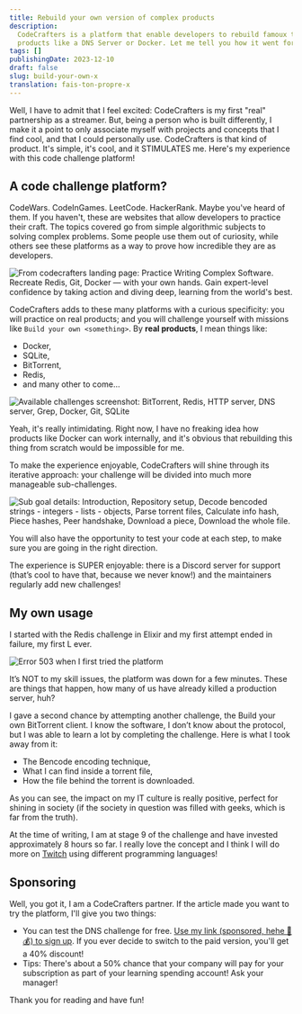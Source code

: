 ```yaml
---
title: Rebuild your own version of complex products
description:
  CodeCrafters is a platform that enable developers to rebuild famoux tech
  products like a DNS Server or Docker. Let me tell you how it went for me.
tags: []
publishingDate: 2023-12-10
draft: false
slug: build-your-own-x
translation: fais-ton-propre-x
---
```




Well, I have to admit that I feel excited: CodeCrafters is my first "real"
partnership as a streamer. But, being a person who is built differently, I make
it a point to only associate myself with projects and concepts that I find cool,
and that I could personally use. CodeCrafters is that kind of product. It's
simple, it's cool, and it STIMULATES me. Here's my experience with this code
challenge platform!

## A code challenge platform?

CodeWars. CodeInGames. LeetCode. HackerRank. Maybe you've heard of them. If you
haven't, these are websites that allow developers to practice their craft. The
topics covered go from simple algorithmic subjects to solving complex problems.
Some people use them out of curiosity, while others see these platforms as a way
to prove how incredible they are as developers.

<Image
  src={codeCrafterLanding}
  alt="From codecrafters landing page:
Practice Writing Complex Software. Recreate Redis, Git, Docker — with your own
hands. Gain expert-level confidence by taking action and diving deep, learning
from the world's best."
/>

CodeCrafters adds to these many platforms with a curious specificity: you will
practice on real products; and you will challenge yourself with missions like
`Build your own <something>`. By **real products**, I mean things like:

- Docker,
- SQLite,
- BitTorrent,
- Redis,
- and many other to come…

<Image
  src={trackDiversity}
  alt="Available challenges screenshot:
BitTorrent, Redis, HTTP server, DNS server, Grep, Docker, Git, SQLite"
/>

Yeah, it's really intimidating. Right now, I have no freaking idea how products
like Docker can work internally, and it's obvious that rebuilding this thing
from scratch would be impossible for me.

To make the experience enjoyable, CodeCrafters will shine through its iterative
approach: your challenge will be divided into much more manageable
sub-challenges.

<Image
  src={trackDetails}
  alt="Sub goal details: Introduction,
Repository setup, Decode bencoded strings - integers - lists - objects, Parse
torrent files, Calculate info hash, Piece hashes, Peer handshake, Download a
piece, Download the whole file."
/>

You will also have the opportunity to test your code at each step, to make sure
you are going in the right direction.

The experience is SUPER enjoyable: there is a Discord server for support (that’s
cool to have that, because we never know!) and the maintainers regularly add new
challenges!

## My own usage

I started with the Redis challenge in Elixir and my first attempt ended in
failure, my first L ever.

<Image src={terminalOutput} alt="Error 503 when I first tried the platform" />

It’s NOT to my skill issues, the platform was down for a few minutes. These are
things that happen, how many of us have already killed a production server, huh?

I gave a second chance by attempting another challenge, the Build your own
BitTorrent client. I know the software, I don’t know about the protocol, but I
was able to learn a lot by completing the challenge. Here is what I took away
from it:

- The Bencode encoding technique,
- What I can find inside a torrent file,
- How the file behind the torrent is downloaded.

As you can see, the impact on my IT culture is really positive, perfect for
shining in society (if the society in question was filled with geeks, which is
far from the truth).

At the time of writing, I am at stage 9 of the challenge and have invested
approximately 8 hours so far. I really love the concept and I think I will do
more on [Twitch](https://twitch.tv//LLCoolChris_) using different programming
languages!

## Sponsoring

Well, you got it, I am a CodeCrafters partner. If the article made you want to
try the platform, I'll give you two things:

- You can test the DNS challenge for free.
  [Use my link (sponsored, hehe 🤑💰) to sign up](https://app.codecrafters.io/join?via=Christopher2K).
  If you ever decide to switch to the paid version, you'll get a 40% discount!
- Tips: There's about a 50% chance that your company will pay for your
  subscription as part of your learning spending account! Ask your manager!

Thank you for reading and have fun!
